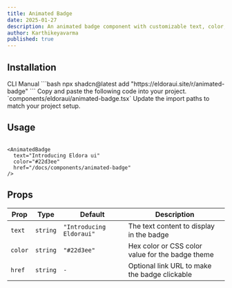 ```yaml
---
title: Animated Badge
date: 2025-01-27
description: An animated badge component with customizable text, color, and optional link functionality featuring a pulsing dot and smooth entrance animations.
author: Karthikeyavarma
published: true
---
```


<ComponentPreview name="animated-badge-demo" />

## Installation

<Tabs defaultValue="cli">
  <TabsList>
    <TabsTrigger value="cli">CLI</TabsTrigger>
    <TabsTrigger value="manual">Manual</TabsTrigger>
  </TabsList>
  <TabsContent value="cli">
    ```bash npx shadcn@latest add "https://eldoraui.site/r/animated-badge" ```
  </TabsContent>
  <TabsContent value="manual">
    <Steps>
      <Step>Copy and paste the following code into your project.</Step>
      `components/eldoraui/animated-badge.tsx`
      <ComponentSource name="animated-badge" />
      <Step>Update the import paths to match your project setup.</Step>
    </Steps>
  </TabsContent>
</Tabs>

## Usage

```tsx showLineNumbers
```

```tsx showLineNumbers
<AnimatedBadge
  text="Introducing Eldora ui"
  color="#22d3ee"
  href="/docs/components/animated-badge"
/>
```

## Props

| Prop    | Type     | Default                  | Description                                      |
| ------- | -------- | ------------------------ | ------------------------------------------------ |
| `text`  | `string` | `"Introducing Eldoraui"` | The text content to display in the badge         |
| `color` | `string` | `"#22d3ee"`              | Hex color or CSS color value for the badge theme |
| `href`  | `string` | `-`                      | Optional link URL to make the badge clickable    |
